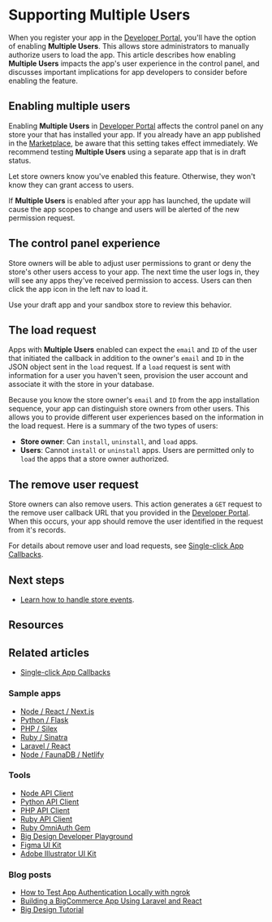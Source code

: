 # Supporting Multiple Users



When you register your app in the [Developer Portal](https://devtools.bigcommerce.com/), you'll have the option of enabling **Multiple Users**. This allows store administrators to manually authorize users to load the app. This article describes how enabling **Multiple Users** impacts the app's user experience in the control panel, and discusses important implications for app developers to consider before enabling the feature.

## Enabling multiple users

Enabling **Multiple Users** in [Developer Portal](https://devtools.bigcommerce.com/) affects the control panel on any store your that has installed your app. If you already have an app published in the [Marketplace](https://www.bigcommerce.com/apps/), be aware that this setting takes effect immediately. We recommend testing **Multiple Users** using a separate app that is in draft status.

Let store owners know you've enabled this feature. Otherwise, they won't know they can grant access to users.

If **Multiple Users** is enabled after your app has launched, the update will cause the app scopes to change and users will be alerted of the new permission request.

## The control panel experience

Store owners will be able to adjust user permissions to grant or deny the store's other users access to your app. The next time the user logs in, they will see any apps they've received permission to access. Users can then click the app icon in the left nav to load it.

Use your draft app and your sandbox store to review this behavior.

## The load request

Apps with **Multiple Users** enabled can expect the `email` and `ID` of the user that initiated the callback in addition to the owner's `email` and `ID` in the JSON object sent in the `load` request. If a `load` request is sent with information for a user you haven't seen, provision the user account and associate it with the store in your database.

Because you know the store owner's `email` and `ID` from the app installation sequence, your app can distinguish store owners from other users. This allows you to provide different user experiences based on the information in the load request. Here is a summary of the two types of users:
- **Store owner**: Can `install`, `uninstall`, and `load` apps.
- **Users**: Cannot `install` or `uninstall` apps. Users are permitted only to `load` the apps that a store owner authorized.

## The remove user request
Store owners can also remove users. This action generates a `GET` request to the remove user callback URL that you provided in the [Developer Portal](https://devtools.bigcommerce.com/my/apps). When this occurs, your app should remove the user identified in the request from it's records.

For details about remove user and load requests, see [Single-click App Callbacks](/docs/integrations/apps/guide/callbacks).

## Next steps

* [Learn how to handle store events](/docs/integrations/apps/guide/users).

## Resources

## Related articles
* [Single-click App Callbacks](/docs/integrations/apps/guide/callbacks)

### Sample apps
* [Node / React / Next.js](https://github.com/bigcommerce/sample-app-nodejs)
* [Python / Flask](https://github.com/bigcommerce/hello-world-app-python-flask)
* [PHP / Silex](https://github.com/bigcommerce/hello-world-app-php-silex)
* [Ruby / Sinatra](https://github.com/bigcommerce/hello-world-app-ruby-sinatra)
* [Laravel / React](https://github.com/bigcommerce/laravel-react-sample-app)
* [Node / FaunaDB / Netlify](https://github.com/bigcommerce/channels-app/)

### Tools
* [Node API Client](https://github.com/bigcommerce/node-bigcommerce/)
* [Python API Client](https://github.com/bigcommerce/bigcommerce-api-python)
* [PHP API Client](https://github.com/bigcommerce/bigcommerce-api-php)
* [Ruby API Client](https://github.com/bigcommerce/bigcommerce-api-ruby)
* [Ruby OmniAuth Gem](https://github.com/bigcommerce/omniauth-bigcommerce)
* [Big Design Developer Playground](https://developer.bigcommerce.com/big-design)
* [Figma UI Kit](https://figma.com/file/jTVuUkiZ1j3rux8WHG4IKK/BigDesign-UI-Kit?node-id=0%3A1/duplicate)
* [Adobe Illustrator UI Kit](https://design.bigcommerce.com/bigdesign-ui-kit)

### Blog posts
* [How to Test App Authentication Locally with ngrok](https://medium.com/bigcommerce-developer-blog/how-to-test-app-authentication-locally-with-ngrok-149150bfe4cf)
* [Building a BigCommerce App Using Laravel and React](https://medium.com/bigcommerce-developer-blog/building-a-bigcommerce-app-using-laravel-and-react-711ceceb5006)
* [Big Design Tutorial](https://medium.com/bigcommerce-developer-blog/bigdesign-build-native-looking-uis-with-the-bigcommerce-design-system-fb06a01a24f2)
